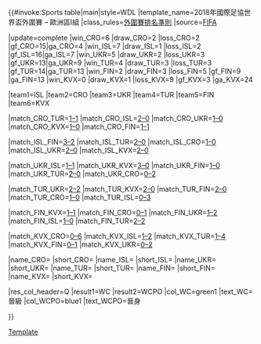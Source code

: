 {{#invoke:Sports table|main|style=WDL
|template_name=2018年國際足協世界盃外圍賽 – 歐洲區I組
|class_rules=[[2018年國際足協世界盃外圍賽#排名準則|外圍賽排名準則]]
|source=[https://www.fifa.com/worldcup/preliminaries/europe/group=276485/index.html FIFA]

<!--UPDATE standings below (including date)-->
|update=complete
|win_CRO=6 |draw_CRO=2 |loss_CRO=2 |gf_CRO=15|ga_CRO=4
|win_ISL=7 |draw_ISL=1 |loss_ISL=2 |gf_ISL=16|ga_ISL=7
|win_UKR=5 |draw_UKR=2 |loss_UKR=3 |gf_UKR=13|ga_UKR=9
|win_TUR=4 |draw_TUR=3 |loss_TUR=3 |gf_TUR=14|ga_TUR=13
|win_FIN=2 |draw_FIN=3 |loss_FIN=5 |gf_FIN=9 |ga_FIN=13
|win_KVX=0 |draw_KVX=1 |loss_KVX=9 |gf_KVX=3 |ga_KVX=24

<!--UPDATE positions below (check tiebreakers)-->
|team1=ISL |team2=CRO |team3=UKR |team4=TUR |team5=FIN |team6=KVX 

<!--Update results below-->
|match_CRO_TUR=[[2018年國際足協世界盃外圍賽 – 歐洲區I組#Croatia v Turkey|1–1]]
|match_CRO_ISL=[[2018年國際足協世界盃外圍賽 – 歐洲區I組#Croatia v Iceland|2–0]]
|match_CRO_UKR=[[2018年國際足協世界盃外圍賽 – 歐洲區I組#Croatia v Ukraine|1–0]]
|match_CRO_KVX=[[2018年國際足協世界盃外圍賽 – 歐洲區I組#Croatia v Kosovo|1–0]]
|match_CRO_FIN=[[2018年國際足協世界盃外圍賽 – 歐洲區I組#Croatia v Finland|1–1]]

|match_ISL_FIN=[[2018年國際足協世界盃外圍賽 – 歐洲區I組#Iceland v Finland|3–2]]
|match_ISL_TUR=[[2018年國際足協世界盃外圍賽 – 歐洲區I組#Iceland v Turkey|2–0]]
|match_ISL_CRO=[[2018年國際足協世界盃外圍賽 – 歐洲區I組#Iceland v Croatia|1–0]]
|match_ISL_UKR=[[2018年國際足協世界盃外圍賽 – 歐洲區I組#Iceland v Ukraine|2–0]]
|match_ISL_KVX=[[2018年國際足協世界盃外圍賽 – 歐洲區I組#Iceland v Kosovo|2–0]]

|match_UKR_ISL=[[2018年國際足協世界盃外圍賽 – 歐洲區I組#Ukraine v Iceland|1–1]]
|match_UKR_KVX=[[2018年國際足協世界盃外圍賽 – 歐洲區I組#Ukraine v Kosovo|3–0]]
|match_UKR_FIN=[[2018年國際足協世界盃外圍賽 – 歐洲區I組#Ukraine v Finland|1–0]]
|match_UKR_TUR=[[2018年國際足協世界盃外圍賽 – 歐洲區I組#Ukraine v Turkey|2–0]]
|match_UKR_CRO=[[2018年國際足協世界盃外圍賽 – 歐洲區I組#Ukraine v Croatia|0–2]]

|match_TUR_UKR=[[2018年國際足協世界盃外圍賽 – 歐洲區I組#Turkey v Ukraine|2–2]]
|match_TUR_KVX=[[2018年國際足協世界盃外圍賽 – 歐洲區I組#Turkey v Kosovo|2–0]]
|match_TUR_FIN=[[2018年國際足協世界盃外圍賽 – 歐洲區I組#Turkey v Finland|2–0]]
|match_TUR_CRO=[[2018年國際足協世界盃外圍賽 – 歐洲區I組#Turkey v Croatia|1–0]]
|match_TUR_ISL=[[2018年國際足協世界盃外圍賽 – 歐洲區I組#Turkey v Iceland|0–3]]

|match_FIN_KVX=[[2018年國際足協世界盃外圍賽 – 歐洲區I組#Finland v Kosovo|1–1]]
|match_FIN_CRO=[[2018年國際足協世界盃外圍賽 – 歐洲區I組#Finland v Croatia|0–1]]
|match_FIN_UKR=[[2018年國際足協世界盃外圍賽 – 歐洲區I組#Finland v Ukraine|1–2]]
|match_FIN_ISL=[[2018年國際足協世界盃外圍賽 – 歐洲區I組#Finland v Iceland|1–0]]
|match_FIN_TUR=[[2018年國際足協世界盃外圍賽 – 歐洲區I組#Finland v Turkey|2–2]]

|match_KVX_CRO=[[2018年國際足協世界盃外圍賽 – 歐洲區I組#Kosovo v Croatia|0–6]]
|match_KVX_ISL=[[2018年國際足協世界盃外圍賽 – 歐洲區I組#Kosovo v Iceland|1–2]]
|match_KVX_TUR=[[2018年國際足協世界盃外圍賽 – 歐洲區I組#Kosovo v Turkey|1–4]]
|match_KVX_FIN=[[2018年國際足協世界盃外圍賽 – 歐洲區I組#Kosovo v Finland|0–1]]
|match_KVX_UKR=[[2018年國際足協世界盃外圍賽 – 歐洲區I組#Kosovo v Ukraine|0–2]]

<!-- NOTE: USE fb TEMPLATE FOR NAME AND flagdeco FOR SHORT-->
|name_CRO={{fb|CRO}} |short_CRO={{flagdeco|CRO}}
|name_ISL={{fb|ISL}} |short_ISL={{flagdeco|ISL}}
|name_UKR={{fb|UKR}} |short_UKR={{flagdeco|UKR}}
|name_TUR={{fb|TUR}} |short_TUR={{flagdeco|TUR}}
|name_FIN={{fb|FIN}} |short_FIN={{flagdeco|FIN}}
|name_KVX={{fb|KVX}} |short_KVX={{flagdeco|KVX}}

<!--Update qualifications below-->
|res_col_header=Q
|result1=WC |result2=WCPO
|col_WC=green1  |text_WC=晉級{{nobreak|[[2018年國際足協世界盃]]}}
|col_WCPO=blue1 |text_WCPO=晉身{{nobreak|[[2018年國際足協世界盃外圍賽 (歐洲區)#第二圈|第二圈]]}}

}}<noinclude>
[[Category:2018年國際足協世界盃外圍賽|Template]]
</noinclude>